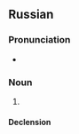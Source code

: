 ==Russian==

===Pronunciation===
* {{ru-IPA|браты́ня}}

===Noun===
{{ru-noun|браты́ня|f-in|браты́ни|браты́ни}}

# {{obsolete form of|братина|lang=ru}}

====Declension====
{{ru-noun-table|1|браты́н|я}}
